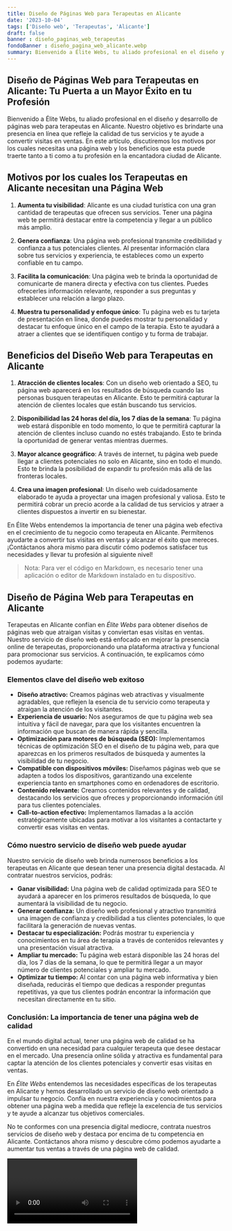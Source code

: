 ```yaml
---
title: Diseño de Páginas Web para Terapeutas en Alicante
date: '2023-10-04'
tags: ['Diseño web', 'Terapeutas', 'Alicante']
draft: false
banner : diseño_paginas_web_terapeutas
fondoBanner : diseño_pagina_web_alicante.webp
summary: Bienvenido a Élite Webs, tu aliado profesional en el diseño y desarrollo de páginas web para terapeutas en Alicante. Nuestro objetivo es brindarte una presencia en línea que refleje la calidad de tus servicios y te ayude a convertir visitas en ventas. En este artículo, discutiremos los motivos por los cuales necesitas una página web y los beneficios que esta puede traerte tanto a ti como a tu profesión en la encantadora ciudad de Alicante.
---
```


## Diseño de Páginas Web para Terapeutas en Alicante: Tu Puerta a un Mayor Éxito en tu Profesión

Bienvenido a Élite Webs, tu aliado profesional en el diseño y desarrollo de páginas web para terapeutas en Alicante. Nuestro objetivo es brindarte una presencia en línea que refleje la calidad de tus servicios y te ayude a convertir visitas en ventas. En este artículo, discutiremos los motivos por los cuales necesitas una página web y los beneficios que esta puede traerte tanto a ti como a tu profesión en la encantadora ciudad de Alicante.

## Motivos por los cuales los Terapeutas en Alicante necesitan una Página Web

1. **Aumenta tu visibilidad**: Alicante es una ciudad turística con una gran cantidad de terapeutas que ofrecen sus servicios. Tener una página web te permitirá destacar entre la competencia y llegar a un público más amplio.

2. **Genera confianza**: Una página web profesional transmite credibilidad y confianza a tus potenciales clientes. Al presentar información clara sobre tus servicios y experiencia, te estableces como un experto confiable en tu campo.

3. **Facilita la comunicación**: Una página web te brinda la oportunidad de comunicarte de manera directa y efectiva con tus clientes. Puedes ofrecerles información relevante, responder a sus preguntas y establecer una relación a largo plazo.

4. **Muestra tu personalidad y enfoque único**: Tu página web es tu tarjeta de presentación en línea, donde puedes mostrar tu personalidad y destacar tu enfoque único en el campo de la terapia. Esto te ayudará a atraer a clientes que se identifiquen contigo y tu forma de trabajar.

## Beneficios del Diseño Web para Terapeutas en Alicante

1. **Atracción de clientes locales**: Con un diseño web orientado a SEO, tu página web aparecerá en los resultados de búsqueda cuando las personas busquen terapeutas en Alicante. Esto te permitirá capturar la atención de clientes locales que están buscando tus servicios.

2. **Disponibilidad las 24 horas del día, los 7 días de la semana**: Tu página web estará disponible en todo momento, lo que te permitirá capturar la atención de clientes incluso cuando no estés trabajando. Esto te brinda la oportunidad de generar ventas mientras duermes.

3. **Mayor alcance geográfico**: A través de internet, tu página web puede llegar a clientes potenciales no solo en Alicante, sino en todo el mundo. Esto te brinda la posibilidad de expandir tu profesión más allá de las fronteras locales.

4. **Crea una imagen profesional**: Un diseño web cuidadosamente elaborado te ayuda a proyectar una imagen profesional y valiosa. Esto te permitirá cobrar un precio acorde a la calidad de tus servicios y atraer a clientes dispuestos a invertir en su bienestar.

En Élite Webs entendemos la importancia de tener una página web efectiva en el crecimiento de tu negocio como terapeuta en Alicante. Permítenos ayudarte a convertir tus visitas en ventas y alcanzar el éxito que mereces. ¡Contáctanos ahora mismo para discutir cómo podemos satisfacer tus necesidades y llevar tu profesión al siguiente nivel!

> Nota: Para ver el código en Markdown, es necesario tener una aplicación o editor de Markdown instalado en tu dispositivo.

<GifSeo />

<Cta />

## Diseño de Página Web para Terapeutas en Alicante

Terapeutas en Alicante confían en *Élite Webs* para obtener diseños de páginas web que atraigan visitas y conviertan esas visitas en ventas. Nuestro servicio de diseño web está enfocado en mejorar la presencia online de terapeutas, proporcionando una plataforma atractiva y funcional para promocionar sus servicios. A continuación, te explicamos cómo podemos ayudarte:

### Elementos clave del diseño web exitoso

- **Diseño atractivo:** Creamos páginas web atractivas y visualmente agradables, que reflejen la esencia de tu servicio como terapeuta y atraigan la atención de los visitantes.
- **Experiencia de usuario:** Nos aseguramos de que tu página web sea intuitiva y fácil de navegar, para que los visitantes encuentren la información que buscan de manera rápida y sencilla.
- **Optimización para motores de búsqueda (SEO):** Implementamos técnicas de optimización SEO en el diseño de tu página web, para que aparezcas en los primeros resultados de búsqueda y aumentes la visibilidad de tu negocio.
- **Compatible con dispositivos móviles:** Diseñamos páginas web que se adapten a todos los dispositivos, garantizando una excelente experiencia tanto en smartphones como en ordenadores de escritorio.
- **Contenido relevante:** Creamos contenidos relevantes y de calidad, destacando los servicios que ofreces y proporcionando información útil para tus clientes potenciales.
- **Call-to-action efectivo:** Implementamos llamadas a la acción estratégicamente ubicadas para motivar a los visitantes a contactarte y convertir esas visitas en ventas.

### Cómo nuestro servicio de diseño web puede ayudar

Nuestro servicio de diseño web brinda numerosos beneficios a los terapeutas en Alicante que desean tener una presencia digital destacada. Al contratar nuestros servicios, podrás:

- **Ganar visibilidad:** Una página web de calidad optimizada para SEO te ayudará a aparecer en los primeros resultados de búsqueda, lo que aumentará la visibilidad de tu negocio.
- **Generar confianza:** Un diseño web profesional y atractivo transmitirá una imagen de confianza y credibilidad a tus clientes potenciales, lo que facilitará la generación de nuevas ventas.
- **Destacar tu especialización:** Podrás mostrar tu experiencia y conocimientos en tu área de terapia a través de contenidos relevantes y una presentación visual atractiva.
- **Ampliar tu mercado:** Tu página web estará disponible las 24 horas del día, los 7 días de la semana, lo que te permitirá llegar a un mayor número de clientes potenciales y ampliar tu mercado.
- **Optimizar tu tiempo:** Al contar con una página web informativa y bien diseñada, reducirás el tiempo que dedicas a responder preguntas repetitivas, ya que tus clientes podrán encontrar la información que necesitan directamente en tu sitio.

### Conclusión: La importancia de tener una página web de calidad

En el mundo digital actual, tener una página web de calidad se ha convertido en una necesidad para cualquier terapeuta que desee destacar en el mercado. Una presencia online sólida y atractiva es fundamental para captar la atención de los clientes potenciales y convertir esas visitas en ventas.

En *Élite Webs* entendemos las necesidades específicas de los terapeutas en Alicante y hemos desarrollado un servicio de diseño web orientado a impulsar tu negocio. Confía en nuestra experiencia y conocimientos para obtener una página web a medida que refleje la excelencia de tus servicios y te ayude a alcanzar tus objetivos comerciales.

No te conformes con una presencia digital mediocre, contrata nuestros servicios de diseño web y destaca por encima de tu competencia en Alicante. Contáctanos ahora mismo y descubre cómo podemos ayudarte a aumentar tus ventas a través de una página web de calidad.

<Video />

<CtaBot job='Terapeutas' city='Alicante'/>

<Gmaps query='Alicante+españa+maps' />